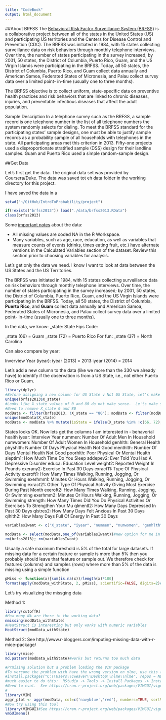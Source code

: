 ```yaml
---
title: "CodeBook"
output: html_document
---
```


##About BRFSS 
The [Behavioral Risk Factor Surveillance System (BRFSS)](http://www.cdc.gov/brfss/annual_data/2013/pdf/Overview_2013.pdf) is a collaborative project between all of the states in the United States (US) and participating US territories and the Centers for Disease Control and Prevention (CDC).  The BRFSS was initiated in 1984, with 15 states collecting surveillance data on risk behaviors through monthly telephone interviews. Over time, the number of states participating in the survey increased; by 2001, 50 states, the District of Columbia, Puerto Rico, Guam, and the US Virgin Islands were participating in the BRFSS.  Today, all 50 states, the District of Columbia, Puerto Rico, and Guam collect data annually and American Samoa, Federated States of Micronesia, and Palau collect survey data over a limited point- in-time (usually one to three months). 

The BRFSS objective is to collect uniform, state-specific data on preventive health practices and risk behaviors that are linked to chronic diseases, injuries, and preventable infectious diseases that affect the adult population. 

Sample Description In a telephone survey such as the BRFSS, a sample record is one telephone number in the list of all telephone numbers the system randomly selects for dialing. To meet the BRFSS standard for the participating states' sample designs, one must be able to justify sample records as a probability sample of all households with telephones in the state. All participating areas met this criterion in 2013. Fifty-one projects used a disproportionate stratified sample (DSS) design for their landline samples. Guam and Puerto Rico used a simple random-sample design. 

##Get Data 

Let's first get the data.  The original data set was provided by Coursera/Duke.  The data was saved tot eh data folder in the working directory for this project.

I have saved the data in a

```r
setwd("~/GitHub/IntroToProbability/project")

if(!exists("brfss2013")) load("./data/brfss2013.RData")
class(brfss2013)
```

Some [important notes](http://www.cdc.gov/brfss/annual_data/2013/pdf/CODEBOOK13_LLCP.pdf) about the data:

- All missing values are coded NA in the R Workspace.
- Many variables, such as age, race, education, as well as variables that measure counts of events (drinks, times eating fruit, etc.) have alternate versions in the Calculated Variables section of the dataset. Review this section prior to choosing variables for analysis.

Let's get only the data we need.  I know I want to look at data between the US States and the US Territories.

The BRFSS was initiated in 1984, with 15 states collecting surveillance data on risk behaviors through monthly telephone interviews. Over time, the number of states participating in the survey increased; by 2001, 50 states, the District of Columbia, Puerto Rico, Guam, and the US Virgin Islands were participating in the BRFSS. Today, all 50 states, the District of Columbia, **Puerto Rico**, and **Guam** collect data annually and American Samoa, Federated States of Micronesia, and Palau collect survey data over a limited point- in-time (usually one to three months). 

In the data, we know:  _state: State Fips Code:

_state (66) = Guam
_state (72) = Puerto Rico
For fun:
_state (37) = North Carolina

Can also compare by year:

Inverview Year (iyear):
iyear (2013) = 2013
iyear (2014) = 2014

Let's add a new column to the data (like we more than the 330 we already have) to identify if the observation is from a US State, i.e., not either Puerto Rico or Guam.

```r
library(dplyr)
#Before assigning a new column for US State v Not US State, let's make sure the state data looks clean:
unique(brfss2013$X_state)
#Looks like X_state values of 0 and 80 do not make sense.  Le'ts make sure
#Need to remove X_state 0 and 80
modData <- filter(brfss2013, !X_state == "80"); modData <- filter(modData, !X_state == "0")
unique(modData$X_state)
modData <- modData %>% mutate(isState = ifelse(X_state %in% !c(66, 72), "US", "notUS"))
```

States looks OK.  Now lets get the columns I am interested in - behavorial health
iyear: Interview Year
nummen: Number Of Adult Men In Household
numwomen: Number Of Adult Women In Household
genhlth: General Health
physhlth: Number Of Days Physical Health Not Good
menthlth: Number Of Days Mental Health Not Good
poorhlth: Poor Physical Or Mental Health
sleptim1: How Much Time Do You Sleep
addepev2: Ever Told You Had A Depressive Disorder
educa: Education Level
weight2: Reported Weight In Pounds
exerany2: Exercise In Past 30 Days
exract11: Type Of Physical Activity
exeroft1: How Many Times Walking, Running, Jogging, Or Swimming
exerhmm1: Minutes Or Hours Walking, Running, Jogging, Or Swimming
exract21: Other Type Of Physical Activity Giving Most Exercise During Past Month
exeroft2: How Many Times Walking, Running, Jogging, Or Swimming
exerhmm2: Minutes Or Hours Walking, Running, Jogging, Or Swimming
strength: How Many Times Did You Do Physical Activities Or Exercises To Strengthen Your Mu
qlmentl2: How Many Days Depressed In Past 30 Days
qlstres2: How Many Days Felt Anxious In Past 30 Days
qlhlth2: How Many Days Full Of Energy In Past 30 Days

```r
variablesIwant <- c("X_state", "iyear", "nummen", "numwomen", "genhlth", "physhlth", "menthlth", "poorhlth", "sleptim1", "addepev2", "educa", "weight2", "exerany2", "exract11", "exeroft1", "exerhmm1", "exract21", "exeroft2", "exerhmm2", "strength", "qlmentl2", "qlstres2", "qlhlth2")

modData <- select(modData,one_of(variablesIwant))#new option for me in dplyr - useful
rm(brfss2013); rm(variablesIwant)
```
Usually a safe maximum threshold is 5% of the total for large datasets. If missing data for a certain feature or sample is more than 5% then you probably should leave that feature or sample out. We therefore check for features (columns) and samples (rows) where more than 5% of the data is missing using a simple function

```r
pMiss <- function(x){sum(is.na(x))/length(x)*100}
format(apply(modData_withState, 2, pMiss), scientific=FALSE, digits=2)#2 mneans apply over columns
```

Let's try visualizing the missging data

Method 1:
```r
library(cutoffR)
#How many NA are there in the working data?
nmissing(modData_withState)
#HeatStruct is interesting but only works with numeric variables
HeatStruct(modData_withState)
```
Method 2:
See http://www.r-bloggers.com/imputing-missing-data-with-r-mice-package/

```r
library(mice)
md.pattern(modData_withState)#works but returns too much data

#Prmising solution but a problem loading the VIM package
#To vercome the problem with have the wrong version on nlme, use this (download nlme ZIP first)
#install.packages("C:\\Users\\cweaver\\Desktop\\nlme\\nlme", repos = NULL, type="source")
#much easier to do this:  RStudio -> Tools -> Install Packages -> Install from 'Package Archive File'  See https://rpubs.com/Felix/15529
#Need to eval.  See https://cran.r-project.org/web/packages/VIMGUI/vignettes/VIM-EU-SILC.pdf
#
library(VIM)
aggr_plot <- aggr(modData, col=c('navyblue','red'), numbers=TRUE, sortVars=TRUE, labels=names(modData), cex.axis=.7, gap=3, ylab=c("Histogram of missing data","Pattern"))
#Now try using this tool
library(VIMGUI)#See https://cran.r-project.org/web/packages/VIMGUI/vignettes/VIM-EU-SILC.pdf
vmGUImenu()

```


